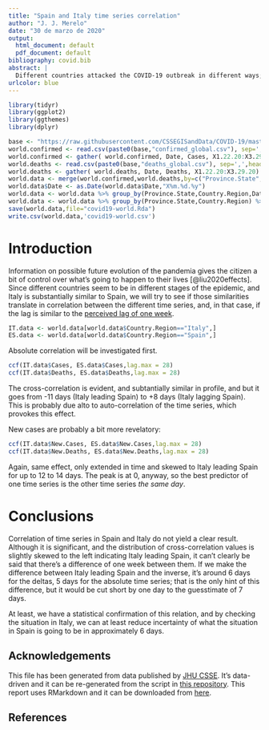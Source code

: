 ```yaml
---
title: "Spain and Italy time series correlation"
author: "J. J. Merelo"
date: "30 de marzo de 2020"
output:
  html_document: default
  pdf_document: default
bibliography: covid.bib
abstract: |
  Different countries attacked the COVID-19 outbreak in different ways; however, the results seem to have some correlation, even more so if the countries are similar geographically, politically and culturally. In this report we investigate correlations between the time series of infection and deceases in Spain and Italy, and try to come up with a *lag* between them, so that we can infer something on the Spanish situation, which seems to go behind.
urlcolor: blue
---
```


```r
library(tidyr)
library(ggplot2)
library(ggthemes)
library(dplyr)

base <- "https://raw.githubusercontent.com/CSSEGISandData/COVID-19/master/csse_covid_19_data/csse_covid_19_time_series/time_series_covid19_"
world.confirmed <- read.csv(paste0(base,"confirmed_global.csv"), sep=',',head=T)
world.confirmed <- gather( world.confirmed, Date, Cases, X1.22.20:X3.29.20)
world.deaths <- read.csv(paste0(base,"deaths_global.csv"), sep=',',head=T)
world.deaths <- gather( world.deaths, Date, Deaths, X1.22.20:X3.29.20)
world.data <- merge(world.confirmed,world.deaths,by=c("Province.State","Country.Region","Lat", "Long", "Date"))
world.data$Date <- as.Date(world.data$Date,"X%m.%d.%y")
world.data <- world.data %>% group_by(Province.State,Country.Region,Date) %>% arrange(Province.State,Country.Region, as.Date(Date))
world.data <- world.data %>% group_by(Province.State,Country.Region) %>% mutate( New.Cases= Cases-lag(Cases, default=0), New.Deaths= Deaths -lag(Deaths, default=0))
save(world.data,file="covid19-world.Rda")
write.csv(world.data,'covid19-world.csv')
```

# Introduction

Information on possible future evolution of the pandemia gives the citizen a bit of control over what's going to happen to their lives [@liu2020effects]. Since different countries seem to be in different stages of the epidemic, and Italy is substantially similar to Spain, we will try to see if those similarities translate in correlation between the different time series, and, in that case, if the lag is similar to the [perceived lag of one week](https://www.euronews.com/2020/03/25/coronavirus-spain-surpasses-china-in-the-overall-number-of-covid-19-deaths).

```r
IT.data <- world.data[world.data$Country.Region=="Italy",]
ES.data <- world.data[world.data$Country.Region=="Spain",]
```

Absolute correlation will be investigated first.
```r
ccf(IT.data$Cases, ES.data$Cases,lag.max = 28)
ccf(IT.data$Deaths, ES.data$Deaths,lag.max = 28)
```

The cross-correlation is evident, and subtantially similar in profile, and but it goes from -11 days (Italy leading Spain) to +8 days (Italy lagging Spain). This is probably due alto to auto-correlation of the time series, which provokes this effect.

New cases are probably a bit more revelatory:

```r
ccf(IT.data$New.Cases, ES.data$New.Cases,lag.max = 28)
ccf(IT.data$New.Deaths, ES.data$New.Deaths,lag.max = 28)
```

Again, same effect, only extended in time and skewed to Italy leading Spain for up to 12 to 14 days. The peak is at 0, anyway, so the best predictor of one time series is the other time series *the same day*.

# Conclusions

Correlation of time series in Spain and Italy do not yield a clear result. Although it is significant, and the distribution of cross-correlation values is slightly skewed to the left indicating Italy leading Spain, it can't clearly be said that there's a difference of one week between them. If we make the difference between Italy leading Spain and the inverse, it's around 6 days for the deltas, 5 days for the absolute time series; that is the only hint of this difference, but it would be cut short by one day to the guesstimate of 7 days.

At least, we have a statistical confirmation of this relation, and by checking the situation in Italy, we can at least reduce incertainty of what the situation in Spain is going to be in approximately 6 days.


## Acknowledgements

This file has been generated from data published by <a href="https://github.com/CSSEGISandData/COVID-19" target="_new">JHU CSSE</a>. It's data-driven and it can be re-generated from the script in  <a href="https://github.com/JJ/covid-reports" target="_new">this repository</a>. This report uses RMarkdown and it can be downloaded from <a href="https://github.com/JJ/covid-reports/blob/master/cfr-evolution.Rmd" target="_new">here</a>.

## References
